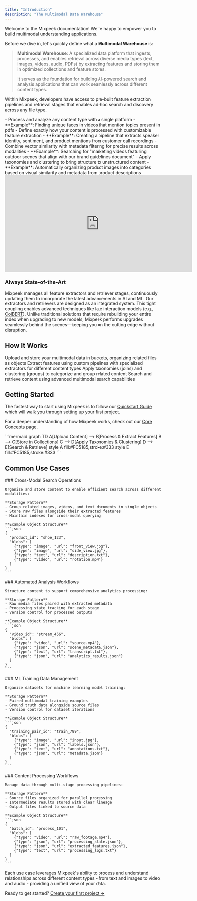 ```yaml
---
title: "Introduction"
description: "The Multimodal Data Warehouse"
---
```


<Note>
  Welcome to the Mixpeek documentation! We're happy to empower you to build multimodal understanding applications.
</Note>

Before we dive in, let's quickly define what a **Multimodal Warehouse** is:

> **Multimodal Warehouse**: A specialized data platform that ingests, processes, and enables retrieval across diverse media types (text, images, videos, audio, PDFs) by extracting features and storing them in optimized collections and feature stores. 
> 
> It serves as the foundation for building AI-powered search and analysis applications that can work seamlessly across different content types.

Within Mixpeek, developers have access to pre-built feature extraction pipelines and retrieval stages that enables ad-hoc search and discovery across any file type.

<CardGroup cols={2}>
  <Card title="Unified Multimodal Platform" icon="gears">
  - Process and analyze any content type with a single platform
  - **Example**: Finding unique faces in videos that mention topics present in pdfs
  </Card>
  
  <Card title="Custom Processing Pipelines" icon="magnifying-glass">
  - Define exactly how your content is processed with customizable feature extraction
  - **Example**: Creating a pipeline that extracts speaker identity, sentiment, and product mentions from customer call recordings
  </Card>

  <Card title="Advanced Retrieval" icon="layer-group">
  - Combine vector similarity with metadata filtering for precise results across modalities
  - **Example**: Searching for "marketing videos featuring outdoor scenes that align with our brand guidelines document"
  </Card>

  <Card title="Data Organization" icon="server">
  - Apply taxonomies and clustering to bring structure to unstructured content
  - **Example**: Automatically organizing product images into categories based on visual similarity and metadata from product descriptions
  </Card>
</CardGroup>

<iframe
  width="600"
  height="310"
  src="https://d8ts56gtwtyh1.cloudfront.net/docs/warehouse/introduction.mp4"
  frameborder="0"
  allow="accelerometer; autoplay; muted"
  allowfullscreen
  autoplay
  muted
></iframe>

### Always State-of-the-Art

<CardGroup cols={2}>
  <Card title="Continuous Improvement" icon="arrows-rotate">
    Mixpeek manages all feature extractors and retriever stages, continuously updating them to incorporate the latest advancements in AI and ML.
  </Card>
  
  <Card title="Tightly Coupled" icon="link">
    Our extractors and retrievers are designed as an integrated system. This tight coupling enables advanced techniques like late interaction models (e.g., <a href="https://github.com/stanford-futuredata/ColBERT">ColBERT</a>).
  </Card>
</CardGroup>

<Warning>
  Unlike traditional solutions that require rebuilding your entire index when upgrading to new models, Mixpeek performs upgrades seamlessly behind the scenes—keeping you on the cutting edge without disruption.
</Warning>

## How It Works

<Steps>
  <Step title="Upload Objects">
    Upload and store your multimodal data in buckets, organizing related files as objects
  </Step>
  <Step title="Extract Features">
    Extract features using custom pipelines with specialized extractors for different content types
  </Step>
  <Step title="Enrich Documents">
    Apply taxonomies (joins) and clustering (groups) to categorize and group related content
  </Step>
  <Step title="Retrieve & Analyze">
    Search and retrieve content using advanced multimodal search capabilities
  </Step>
</Steps>

## Getting Started

The fastest way to start using Mixpeek is to follow our [Quickstart Guide](/overview/quickstart) which will walk you through setting up your first project.

For a deeper understanding of how Mixpeek works, check out our [Core Concepts](/overview/concepts) page.

<Frame>
  ```mermaid
  graph TD
    A[Upload Content] --> B[Process & Extract Features]
    B --> C[Store in Collections]
    C --> D[Apply Taxonomies & Clustering]
    D --> E[Search & Retrieve]
    style A fill:#FC5185,stroke:#333
    style E fill:#FC5185,stroke:#333
  ```
</Frame>


## Common Use Cases

<Tabs>
  <Tab title="Multimodal Search">
    ### Cross-Modal Search Operations
    
    Organize and store content to enable efficient search across different modalities:

    **Storage Pattern**
    - Group related images, videos, and text documents in single objects
    - Store raw files alongside their extracted features
    - Maintain indexes for cross-modal querying

    **Example Object Structure**
    ```json
    {
      "product_id": "shoe_123",
      "blobs": [
        {"type": "image", "url": "front_view.jpg"},
        {"type": "image", "url": "side_view.jpg"},
        {"type": "text", "url": "description.txt"},
        {"type": "video", "url": "rotation.mp4"}
      ]
    }
    ```
  </Tab>

  <Tab title="Content Analytics">
    ### Automated Analysis Workflows
    
    Structure content to support comprehensive analytics processing:

    **Storage Pattern**
    - Raw media files paired with extracted metadata
    - Processing state tracking for each stage
    - Version control for processed outputs

    **Example Object Structure**
    ```json
    {
      "video_id": "stream_456",
      "blobs": [
        {"type": "video", "url": "source.mp4"},
        {"type": "json", "url": "scene_metadata.json"},
        {"type": "text", "url": "transcript.txt"},
        {"type": "json", "url": "analytics_results.json"}
      ]
    }
    ```
  </Tab>

  <Tab title="Training Data">
    ### ML Training Data Management
    
    Organize datasets for machine learning model training:

    **Storage Pattern**
    - Paired multimodal training examples
    - Ground truth data alongside source files
    - Version control for dataset iterations

    **Example Object Structure**
    ```json
    {
      "training_pair_id": "train_789",
      "blobs": [
        {"type": "image", "url": "input.jpg"},
        {"type": "json", "url": "labels.json"},
        {"type": "text", "url": "annotations.txt"},
        {"type": "json", "url": "metadata.json"}
      ]
    }
    ```
  </Tab>

  <Tab title="Processing Pipelines">
    ### Content Processing Workflows
    
    Manage data through multi-stage processing pipelines:

    **Storage Pattern**
    - Source files organized for parallel processing
    - Intermediate results stored with clear lineage
    - Output files linked to source data

    **Example Object Structure**
    ```json
    {
      "batch_id": "process_101",
      "blobs": [
        {"type": "video", "url": "raw_footage.mp4"},
        {"type": "json", "url": "processing_state.json"},
        {"type": "json", "url": "extracted_features.json"},
        {"type": "text", "url": "processing_logs.txt"}
      ]
    }
    ```
  </Tab>
</Tabs>


<Note>
  Each use case leverages Mixpeek's ability to process and understand relationships across different content types - from text and images to video and audio - providing a unified view of your data.
</Note>

Ready to get started? [Create your first project →](/overview/quickstart) 